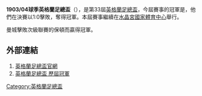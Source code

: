 '''1903/04球季英格蘭足總盃'''（{{lang-en|FA Cup}}），是第33屆[[英格蘭足總盃|英格蘭足總盃]]，今屆賽事的冠軍是{{fc|曼城}}，他們在決賽以1:0擊敗{{fc|保頓}}，奪得冠軍。本屆賽事繼續在[[水晶宮國家體育中心|水晶宮國家體育中心]]舉行。

曼城擊敗次級聯賽的保頓而贏得冠軍。

==外部連結==
#[http://www.thefa.com/thefacup 英格蘭足總盃官網]{{Webarchive|url=https://wayback.archive-it.org/all/20120424194609/http://www.thefa.com/TheFACup |date=2012-04-24 }}
#[http://www.worldfootball.net/winner/eng-fa-cup/ 英格蘭足總盃 歷屆冠軍]{{Wayback|url=http://www.worldfootball.net/winner/eng-fa-cup/ |date=20190102002248 }}

{{英格兰足总杯}}

[[Category:英格蘭足總盃|Category:英格蘭足總盃]]


{{soccer-stub}}